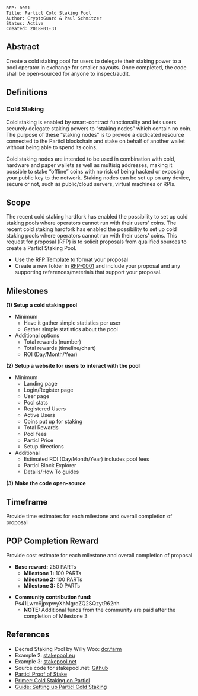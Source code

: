 <pre>
RFP: 0001
Title: Particl Cold Staking Pool
Author: CryptoGuard & Paul Schmitzer
Status: Active
Created: 2018-01-31
</pre>

==Abstract==
Create a cold staking pool for users to delegate their staking power to a pool operator in exchange for smaller payouts. Once completed, the code shall be open-sourced for anyone to inspect/audit. 

==Definitions==
===Cold Staking===
Cold staking is enabled by smart-contract functionality and lets users securely delegate staking powers to “staking nodes” which contain no coin. The purpose of these “staking nodes” is to provide a dedicated resource connected to the Particl blockchain and stake on behalf of another wallet without being able to spend its coins. 

Cold staking nodes are intended to be used in combination with cold, hardware and paper wallets as well as multisig addresses, making it possible to stake “offline” coins with no risk of being hacked or exposing your public key to the network. Staking nodes can be set up on any device, secure or not, such as public/cloud servers, virtual machines or RPIs.

==Scope==
The recent cold staking hardfork has enabled the possibility to set up cold staking pools where operators cannot run with their users' coins. The recent cold staking hardfork has enabled the possibility to set up cold staking pools where operators cannot run with their users' coins. This request for proposal (RFP) is to solicit proposals from qualified sources to create a Particl Staking Pool. 

* Use the [[https://github.com/particlcommunity/rfps/blob/master/rfp-0000/rfp-0000.mediawiki|RFP Template]] to format your proposal
* Create a new folder in [[https://github.com/particlcommunity/rfps/tree/master/rfp-0001|RFP-0001]] and include your proposal and any supporting references/materials that support your proposal.

==Milestones==
'''(1) Setup a cold staking pool'''
* Minimum
** Have it gather simple statistics per user
** Gather simple statistics about the pool
* Additional options
** Total rewards (number)
** Total rewards (timeline/chart)
** ROI (Day/Month/Year)

'''(2) Setup a website for users to interact with the pool'''
* Minimum
** Landing page
** Login/Register page
** User page
** Pool stats
** Registered Users
** Active Users
** Coins put up for staking
** Total Rewards
** Pool fees
** Particl Price
** Setup directions
* Additional
** Estimated ROI (Day/Month/Year) includes pool fees
** Particl Block Explorer
** Details/How To guides

'''(3) Make the code open-source'''

==Timeframe==
Provide time estimates for each milestone and overall completion of proposal

==POP Completion Reward==
Provide cost estimate for each milestone and overall completion of proposal
* '''Base reward:''' 250 PARTs 
** '''Milestone 1:''' 100 PARTs
** '''Milestone 2:''' 100 PARTs
** '''Milestone 3:''' 50 PARTs

* '''Community contribution fund:''' Ps41Lwrc9jpxpwyXhMgroZQ2SQzytR62nh
** '''NOTE:''' Additional funds from the community are paid after the completion of Milestone 3


==References==
* Decred Staking Pool by Willy Woo: [https://dcr.farm/ dcr.farm]
* Example 2: [http://stakepool.eu/ stakepool.eu]
* Example 3: [https://dcr.stakepool.net/ stakepool.net]
* Source code for stakepool.net: [https://github.com/decred/dcrstakepool Github]
* [[https://particl.wiki/what-is#particl_proof-of-stake|Particl Proof of Stake]]
* [[https://particl.news/primer-cold-staking-on-particl-98adbd4a0cac|Primer: Cold Staking on Particl]]
* [[https://particl.news/guide-setting-up-particl-cold-staking-f5d9073bac4|Guide: Setting up Particl Cold Staking]]
